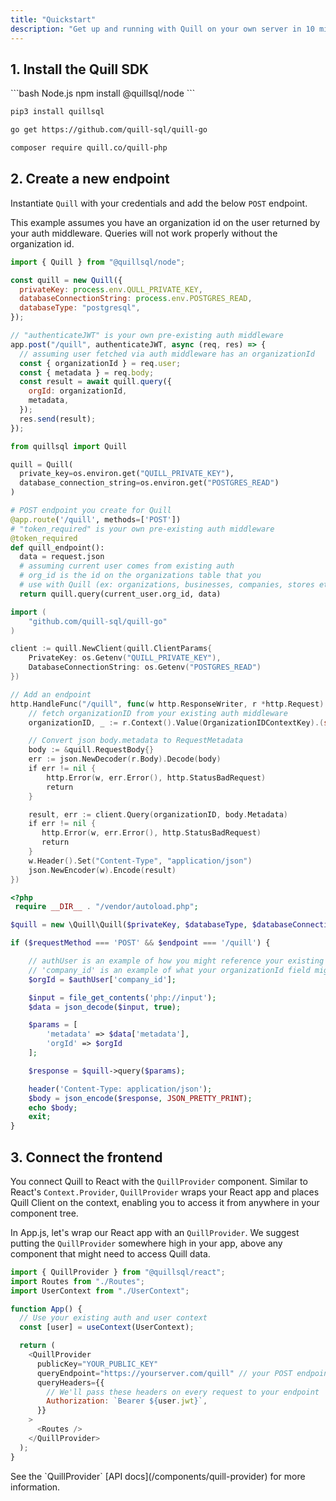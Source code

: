 ```yaml
---
title: "Quickstart"
description: "Get up and running with Quill on your own server in 10 minutes"
---
```


## 1. Install the Quill SDK

<CodeGroup>
```bash Node.js
npm install @quillsql/node
```

```bash Python
pip3 install quillsql
```

```bash Go
go get https://github.com/quill-sql/quill-go
```

```bash PHP
composer require quill.co/quill-php
```

</CodeGroup>

## 2. Create a new endpoint

Instantiate `Quill` with your credentials and add the below `POST` endpoint.

<Info>
  This example assumes you have an organization id on the user returned by your
  auth middleware. Queries will not work properly without the organization id.
</Info>

<CodeGroup>

```js Node
import { Quill } from "@quillsql/node";

const quill = new Quill({
  privateKey: process.env.QULL_PRIVATE_KEY,
  databaseConnectionString: process.env.POSTGRES_READ,
  databaseType: "postgresql",
});

// "authenticateJWT" is your own pre-existing auth middleware
app.post("/quill", authenticateJWT, async (req, res) => {
  // assuming user fetched via auth middleware has an organizationId
  const { organizationId } = req.user;
  const { metadata } = req.body;
  const result = await quill.query({
    orgId: organizationId,
    metadata,
  });
  res.send(result);
});
```

```python Python
from quillsql import Quill

quill = Quill(
  private_key=os.environ.get("QUILL_PRIVATE_KEY"),
  database_connection_string=os.environ.get("POSTGRES_READ")
)

# POST endpoint you create for Quill
@app.route('/quill', methods=['POST'])
# "token_required" is your own pre-existing auth middleware
@token_required
def quill_endpoint():
  data = request.json
  # assuming current user comes from existing auth
  # org_id is the id on the organizations table that you
  # use with Quill (ex: organizations, businesses, companies, stores etc)
  return quill.query(current_user.org_id, data)
```

```go Go
import (
    "github.com/quill-sql/quill-go"
)

client := quill.NewClient(quill.ClientParams{
	PrivateKey: os.Getenv("QUILL_PRIVATE_KEY"),
	DatabaseConnectionString: os.Getenv("POSTGRES_READ")
})

// Add an endpoint
http.HandleFunc("/quill", func(w http.ResponseWriter, r *http.Request) {
    // fetch organizationID from your existing auth middleware
    organizationID, _ := r.Context().Value(OrganizationIDContextKey).(string)

    // Convert json body.metadata to RequestMetadata
    body := &quill.RequestBody{}
    err := json.NewDecoder(r.Body).Decode(body)
    if err != nil {
        http.Error(w, err.Error(), http.StatusBadRequest)
        return
    }

    result, err := client.Query(organizationID, body.Metadata)
    if err != nil {
       http.Error(w, err.Error(), http.StatusBadRequest)
       return
    }
    w.Header().Set("Content-Type", "application/json")
    json.NewEncoder(w).Encode(result)
})
```

```php PHP
<?php
 require __DIR__ . "/vendor/autoload.php";

$quill = new \Quill\Quill($privateKey, $databaseType, $databaseConnectionString);

if ($requestMethod === 'POST' && $endpoint === '/quill') {

    // authUser is an example of how you might reference your existing authenticated user.
	// 'company_id' is an example of what your organizationId field might be
    $orgId = $authUser['company_id'];

    $input = file_get_contents('php://input');
    $data = json_decode($input, true);

    $params = [
        'metadata' => $data['metadata'],
        'orgId' => $orgId
    ];

    $response = $quill->query($params);

    header('Content-Type: application/json');
    $body = json_encode($response, JSON_PRETTY_PRINT);
    echo $body;
    exit;
}
```

</CodeGroup>

## 3. Connect the frontend

You connect Quill to React with the `QuillProvider` component. Similar to React's `Context.Provider`, `QuillProvider` wraps your React app and places Quill Client on the context, enabling you to access it from anywhere in your component tree.

In App.js, let's wrap our React app with an `QuillProvider`. We suggest putting the `QuillProvider` somewhere high in your app, above any component that might need to access Quill data.

```js App.js
import { QuillProvider } from "@quillsql/react";
import Routes from "./Routes";
import UserContext from "./UserContext";

function App() {
  // Use your existing auth and user context
  const [user] = useContext(UserContext);

  return (
    <QuillProvider
      publicKey="YOUR_PUBLIC_KEY"
      queryEndpoint="https://yourserver.com/quill" // your POST endpoint
      queryHeaders={{
        // We'll pass these headers on every request to your endpoint
        Authorization: `Bearer ${user.jwt}`,
      }}
    >
      <Routes />
    </QuillProvider>
  );
}
```

<Tip>
  See the `QuillProvider` [API docs](/components/quill-provider) for more
  information.
</Tip>
